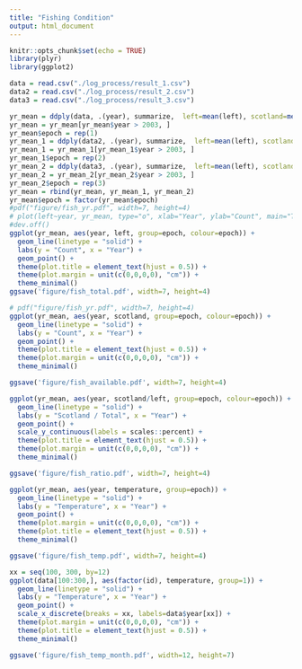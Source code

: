 ```yaml
---
title: "Fishing Condition"
output: html_document
---
```


```r
knitr::opts_chunk$set(echo = TRUE)
library(plyr)
library(ggplot2)
```

```r
data = read.csv("./log_process/result_1.csv")
data2 = read.csv("./log_process/result_2.csv")
data3 = read.csv("./log_process/result_3.csv")

yr_mean = ddply(data, .(year), summarize,  left=mean(left), scotland=mean(scotland), temperature=mean(temperature))
yr_mean = yr_mean[yr_mean$year > 2003, ]
yr_mean$epoch = rep(1)
yr_mean_1 = ddply(data2, .(year), summarize,  left=mean(left), scotland=mean(scotland), temperature=mean(temperature))
yr_mean_1 = yr_mean_1[yr_mean_1$year > 2003, ]
yr_mean_1$epoch = rep(2)
yr_mean_2 = ddply(data3, .(year), summarize,  left=mean(left), scotland=mean(scotland), temperature=mean(temperature))
yr_mean_2 = yr_mean_2[yr_mean_2$year > 2003, ]
yr_mean_2$epoch = rep(3)
yr_mean = rbind(yr_mean, yr_mean_1, yr_mean_2)
yr_mean$epoch = factor(yr_mean$epoch)
#pdf("figure/fish_yr.pdf", width=7, height=4) 
# plot(left~year, yr_mean, type="o", xlab="Year", ylab="Count", main="Total Fish in Year")
#dev.off()
ggplot(yr_mean, aes(year, left, group=epoch, colour=epoch)) + 
  geom_line(linetype = "solid") +
  labs(y = "Count", x = "Year") +
  geom_point() +
  theme(plot.title = element_text(hjust = 0.5)) +
  theme(plot.margin = unit(c(0,0,0,0), "cm")) +
  theme_minimal()
ggsave('figure/fish_total.pdf', width=7, height=4)
```

```r
# pdf("figure/fish_yr.pdf", width=7, height=4) 
ggplot(yr_mean, aes(year, scotland, group=epoch, colour=epoch)) + 
  geom_line(linetype = "solid") +
  labs(y = "Count", x = "Year") +
  geom_point() +
  theme(plot.title = element_text(hjust = 0.5)) +
  theme(plot.margin = unit(c(0,0,0,0), "cm")) +
  theme_minimal()

ggsave('figure/fish_available.pdf', width=7, height=4)

ggplot(yr_mean, aes(year, scotland/left, group=epoch, colour=epoch)) + 
  geom_line(linetype = "solid") +
  labs(y = "Scotland / Total", x = "Year") +
  geom_point() +
  scale_y_continuous(labels = scales::percent) +
  theme(plot.title = element_text(hjust = 0.5)) +
  theme(plot.margin = unit(c(0,0,0,0), "cm")) +
  theme_minimal()

ggsave('figure/fish_ratio.pdf', width=7, height=4)

ggplot(yr_mean, aes(year, temperature, group=epoch)) + 
  geom_line(linetype = "solid") +
  labs(y = "Temperature", x = "Year") +
  geom_point() +
  theme(plot.margin = unit(c(0,0,0,0), "cm")) +
  theme(plot.title = element_text(hjust = 0.5)) +
  theme_minimal()

ggsave('figure/fish_temp.pdf', width=7, height=4)
```

```r
xx = seq(100, 300, by=12)
ggplot(data[100:300,], aes(factor(id), temperature, group=1)) + 
  geom_line(linetype = "solid") +
  labs(y = "Temperature", x = "Year") +
  geom_point() +
  scale_x_discrete(breaks = xx, labels=data$year[xx]) +
  theme(plot.margin = unit(c(0,0,0,0), "cm")) +
  theme(plot.title = element_text(hjust = 0.5)) +
  theme_minimal()

ggsave('figure/fish_temp_month.pdf', width=12, height=7)
```